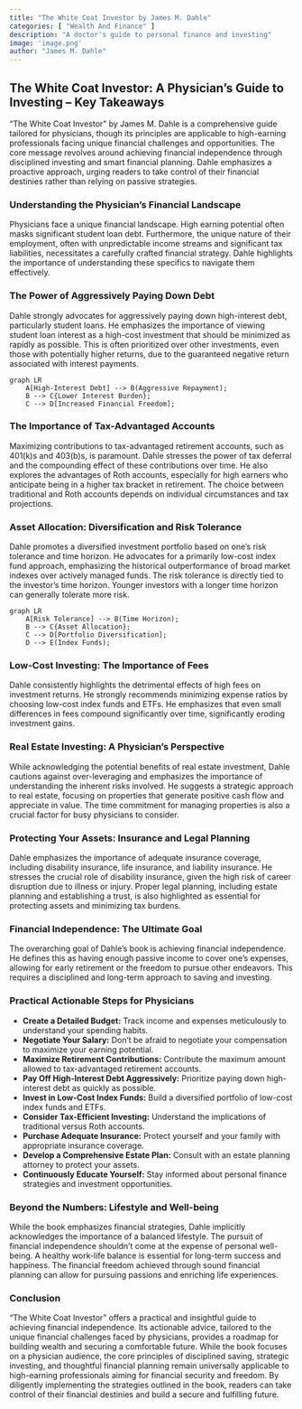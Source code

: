 ```yaml
---
title: "The White Coat Investor by James M. Dahle"
categories: [ "Wealth And Finance" ]
description: "A doctor's guide to personal finance and investing"
image: 'image.png'
author: "James M. Dahle"
---
```

## The White Coat Investor: A Physician's Guide to Investing – Key Takeaways

"The White Coat Investor" by James M. Dahle is a comprehensive guide tailored for physicians, though its principles are applicable to high-earning professionals facing unique financial challenges and opportunities.  The core message revolves around achieving financial independence through disciplined investing and smart financial planning.  Dahle emphasizes a proactive approach, urging readers to take control of their financial destinies rather than relying on passive strategies.

### Understanding the Physician's Financial Landscape

Physicians face a unique financial landscape.  High earning potential often masks significant student loan debt.  Furthermore, the unique nature of their employment, often with unpredictable income streams and significant tax liabilities, necessitates a carefully crafted financial strategy. Dahle highlights the importance of understanding these specifics to navigate them effectively.

### The Power of Aggressively Paying Down Debt

Dahle strongly advocates for aggressively paying down high-interest debt, particularly student loans. He emphasizes the importance of viewing student loan interest as a high-cost investment that should be minimized as rapidly as possible.  This is often prioritized over other investments, even those with potentially higher returns, due to the guaranteed negative return associated with interest payments.

```mermaid
graph LR
    A[High-Interest Debt] --> B(Aggressive Repayment);
    B --> C{Lower Interest Burden};
    C --> D[Increased Financial Freedom];
```

### The Importance of Tax-Advantaged Accounts

Maximizing contributions to tax-advantaged retirement accounts, such as 401(k)s and 403(b)s, is paramount.  Dahle stresses the power of tax deferral and the compounding effect of these contributions over time.  He also explores the advantages of Roth accounts, especially for high earners who anticipate being in a higher tax bracket in retirement.  The choice between traditional and Roth accounts depends on individual circumstances and tax projections.

### Asset Allocation: Diversification and Risk Tolerance

Dahle promotes a diversified investment portfolio based on one's risk tolerance and time horizon.  He advocates for a primarily low-cost index fund approach, emphasizing the historical outperformance of broad market indexes over actively managed funds.  The risk tolerance is directly tied to the investor's time horizon.  Younger investors with a longer time horizon can generally tolerate more risk.

```mermaid
graph LR
    A[Risk Tolerance] --> B(Time Horizon);
    B --> C{Asset Allocation};
    C --> D[Portfolio Diversification];
    D --> E(Index Funds);
```

### Low-Cost Investing: The Importance of Fees

Dahle consistently highlights the detrimental effects of high fees on investment returns.  He strongly recommends minimizing expense ratios by choosing low-cost index funds and ETFs.  He emphasizes that even small differences in fees compound significantly over time, significantly eroding investment gains.

### Real Estate Investing: A Physician's Perspective

While acknowledging the potential benefits of real estate investment, Dahle cautions against over-leveraging and emphasizes the importance of understanding the inherent risks involved.  He suggests a strategic approach to real estate, focusing on properties that generate positive cash flow and appreciate in value. The time commitment for managing properties is also a crucial factor for busy physicians to consider.

### Protecting Your Assets: Insurance and Legal Planning

Dahle emphasizes the importance of adequate insurance coverage, including disability insurance, life insurance, and liability insurance. He stresses the crucial role of disability insurance, given the high risk of career disruption due to illness or injury.  Proper legal planning, including estate planning and establishing a trust, is also highlighted as essential for protecting assets and minimizing tax burdens.

### Financial Independence: The Ultimate Goal

The overarching goal of Dahle's book is achieving financial independence.  He defines this as having enough passive income to cover one's expenses, allowing for early retirement or the freedom to pursue other endeavors. This requires a disciplined and long-term approach to saving and investing.

### Practical Actionable Steps for Physicians

* **Create a Detailed Budget:** Track income and expenses meticulously to understand your spending habits.
* **Negotiate Your Salary:**  Don't be afraid to negotiate your compensation to maximize your earning potential.
* **Maximize Retirement Contributions:**  Contribute the maximum amount allowed to tax-advantaged retirement accounts.
* **Pay Off High-Interest Debt Aggressively:** Prioritize paying down high-interest debt as quickly as possible.
* **Invest in Low-Cost Index Funds:** Build a diversified portfolio of low-cost index funds and ETFs.
* **Consider Tax-Efficient Investing:**  Understand the implications of traditional versus Roth accounts.
* **Purchase Adequate Insurance:**  Protect yourself and your family with appropriate insurance coverage.
* **Develop a Comprehensive Estate Plan:**  Consult with an estate planning attorney to protect your assets.
* **Continuously Educate Yourself:** Stay informed about personal finance strategies and investment opportunities.


### Beyond the Numbers: Lifestyle and Well-being

While the book emphasizes financial strategies, Dahle implicitly acknowledges the importance of a balanced lifestyle.  The pursuit of financial independence shouldn't come at the expense of personal well-being.  A healthy work-life balance is essential for long-term success and happiness.  The financial freedom achieved through sound financial planning can allow for pursuing passions and enriching life experiences.

### Conclusion

"The White Coat Investor" offers a practical and insightful guide to achieving financial independence.  Its actionable advice, tailored to the unique financial challenges faced by physicians, provides a roadmap for building wealth and securing a comfortable future.  While the book focuses on a physician audience, the core principles of disciplined saving, strategic investing, and thoughtful financial planning remain universally applicable to high-earning professionals aiming for financial security and freedom.  By diligently implementing the strategies outlined in the book, readers can take control of their financial destinies and build a secure and fulfilling future.

